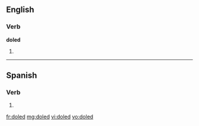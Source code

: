 ==English==

===Verb===
'''doled'''

# {{past of|[[dole]]}}

----
==Spanish==
 
===Verb===
{{es-verb-form|doler}}
 
# {{es-verb form of|region=Spain|ending=er|mood=imperative|sense=affirmative|pers=2|formal=no|number=plural|[[doler]]}}

[[fr:doled]]
[[mg:doled]]
[[vi:doled]]
[[vo:doled]]